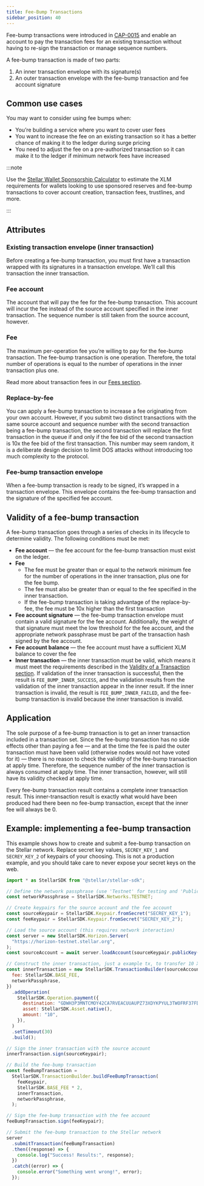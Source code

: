 ```yaml
---
title: Fee-Bump Transactions
sidebar_position: 40
---
```



Fee-bump transactions were introduced in [CAP-0015](https://github.com/stellar/stellar-protocol/blob/master/core/cap-0015.md) and enable an account to pay the transaction fees for an existing transaction without having to re-sign the transaction or manage sequence numbers.

A fee-bump transaction is made of two parts:

1. An inner transaction envelope with its signature(s)
2. An outer transaction envelope with the fee-bump transaction and fee account signature

## Common use cases

You may want to consider using fee bumps when:

- You’re building a service where you want to cover user fees
- You want to increase the fee on an existing transaction so it has a better chance of making it to the ledger during surge pricing
- You need to adjust the fee on a pre-authorized transaction so it can make it to the ledger if minimum network fees have increased

:::note

Use the [Stellar Wallet Sponsorship Calculator](../../../tools/developer-tools/wallets.mdx#stellar-wallet-sponsorship-calculator) to estimate the XLM requirements for wallets looking to use sponsored reserves and fee-bump transactions to cover account creation, transaction fees, trustlines, and more.

:::

## Attributes

### Existing transaction envelope (inner transaction)

Before creating a fee-bump transaction, you must first have a transaction wrapped with its signatures in a transaction envelope. We’ll call this transaction the inner transaction.

### Fee account

The account that will pay the fee for the fee-bump transaction. This account will incur the fee instead of the source account specified in the inner transaction. The sequence number is still taken from the source account, however.

### Fee

The maximum per-operation fee you’re willing to pay for the fee-bump transaction. The fee-bump transaction is one operation. Therefore, the total number of operations is equal to the number of operations in the inner transaction plus one.

Read more about transaction fees in our [Fees section](../../../learn/fundamentals/fees-resource-limits-metering.mdx).

### Replace-by-fee

You can apply a fee-bump transaction to increase a fee originating from your own account. However, if you submit two distinct transactions with the same source account and sequence number with the second transaction being a fee-bump transaction, the second transaction will replace the first transaction in the queue if and only if the fee bid of the second transaction is 10x the fee bid of the first transaction. This number may seem random, it is a deliberate design decision to limit DOS attacks without introducing too much complexity to the protocol.

### Fee-bump transaction envelope

When a fee-bump transaction is ready to be signed, it’s wrapped in a transaction envelope. This envelope contains the fee-bump transaction and the signature of the specified fee account.

## Validity of a fee-bump transaction

A fee-bump transaction goes through a series of checks in its lifecycle to determine validity. The following conditions must be met:

- **Fee account** — the fee account for the fee-bump transaction must exist on the ledger.
- **Fee**
  - The fee must be greater than or equal to the network minimum fee for the number of operations in the inner transaction, plus one for the fee bump.
  - The fee must also be greater than or equal to the fee specified in the inner transaction.
  - If the fee-bump transaction is taking advantage of the replace-by-fee, the fee must be 10x higher than the first transaction
- **Fee account signature** — the fee-bump transaction envelope must contain a valid signature for the fee account. Additionally, the weight of that signature must meet the low threshold for the fee account, and the appropriate network passphrase must be part of the transaction hash signed by the fee account.
- **Fee account balance** — the fee account must have a sufficient XLM balance to cover the fee
- **Inner transaction** — the inner transaction must be valid, which means it must meet the requirements described in the [Validity of a Transaction section](../../../learn/fundamentals/transactions/operations-and-transactions.mdx#transaction-and-operation-validity). If validation of the inner transaction is successful, then the result is `FEE_BUMP_INNER_SUCCESS`, and the validation results from the validation of the inner transaction appear in the inner result. If the inner transaction is invalid, the result is `FEE_BUMP_INNER_FAILED`, and the fee-bump transaction is invalid because the inner transaction is invalid.

## Application

The sole purpose of a fee-bump transaction is to get an inner transaction included in a transaction set. Since the fee-bump transaction has no side effects other than paying a fee — and at the time the fee is paid the outer transaction must have been valid (otherwise nodes would not have voted for it) — there is no reason to check the validity of the fee-bump transaction at apply time. Therefore, the sequence number of the inner transaction is always consumed at apply time. The inner transaction, however, will still have its validity checked at apply time.

Every fee-bump transaction result contains a complete inner transaction result. This inner-transaction result is exactly what would have been produced had there been no fee-bump transaction, except that the inner fee will always be 0.

## Example: implementing a fee-bump transaction

This example shows how to create and submit a fee-bump transaction on the Stellar network. Replace secret key values, `SECREY_KEY_1` and `SECREY_KEY_2` of keypairs of your choosing. This is not a production example, and you should take care to never expose your secret keys on the web.

<CodeExample>

```js
import * as StellarSDK from "@stellar/stellar-sdk";

// Define the network passphrase (use 'Testnet' for testing and 'Public Global Stellar Network ; September 2015' for production)
const networkPassphrase = StellarSDK.Networks.TESTNET;

// Create keypairs for the source account and the fee account
const sourceKeypair = StellarSDK.Keypair.fromSecret("SECREY_KEY_1");
const feeKeypair = StellarSDK.Keypair.fromSecret("SECREY_KEY_2");

// Load the source account (this requires network interaction)
const server = new StellarSDK.Horizon.Server(
  "https://horizon-testnet.stellar.org",
);
const sourceAccount = await server.loadAccount(sourceKeypair.publicKey());

// Construct the inner transaction, just a example tx, to transfer 10 XLM to a destination account
const innerTransaction = new StellarSDK.TransactionBuilder(sourceAccount, {
  fee: StellarSDK.BASE_FEE,
  networkPassphrase,
})
  .addOperation(
    StellarSDK.Operation.payment({
      destination: "GDWH3P3MNTCMOY42CA7RVEACUUAUPZ73XDYKPYUL3TWOFRF37FD6OVM6",
      asset: StellarSDK.Asset.native(),
      amount: "10",
    }),
  )
  .setTimeout(30)
  .build();

// Sign the inner transaction with the source account
innerTransaction.sign(sourceKeypair);

// Build the fee-bump transaction
const feeBumpTransaction =
  StellarSDK.TransactionBuilder.buildFeeBumpTransaction(
    feeKeypair,
    StellarSDK.BASE_FEE * 2,
    innerTransaction,
    networkPassphrase,
  );

// Sign the fee-bump transaction with the fee account
feeBumpTransaction.sign(feeKeypair);

// Submit the fee-bump transaction to the Stellar network
server
  .submitTransaction(feeBumpTransaction)
  .then((response) => {
    console.log("Success! Results:", response);
  })
  .catch((error) => {
    console.error("Something went wrong!", error);
  });
```

</CodeExample>
